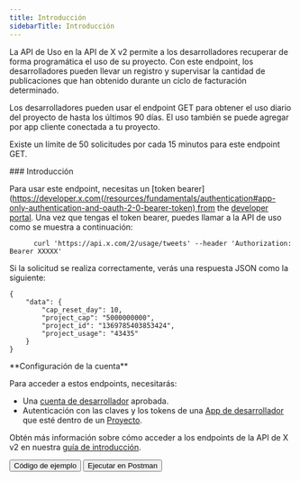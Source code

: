 ```yaml
---
title: Introducción
sidebarTitle: Introducción
---
```



La API de Uso en la API de X v2 permite a los desarrolladores recuperar de forma programática el uso de su proyecto. Con este endpoint, los desarrolladores pueden llevar un registro y supervisar la cantidad de publicaciones que han obtenido durante un ciclo de facturación determinado.

Los desarrolladores pueden usar el endpoint GET para obtener el uso diario del proyecto de hasta los últimos 90 días. El uso también se puede agregar por app cliente conectada a tu proyecto.

Existe un límite de 50 solicitudes por cada 15 minutos para este endpoint GET.

<div id="getting-started">
  ### Introducción
</div>

Para usar este endpoint, necesitas un \[token bearer]\(https://developer.x.com(/resources/fundamentals/authentication#app-only-authentication-and-oauth-2-0-bearer-token) from the [developer portal](https://developer.x.com/en/portal/dashboard). Una vez que tengas el token bearer, puedes llamar a la API de uso como se muestra a continuación:

```
      curl 'https://api.x.com/2/usage/tweets' --header 'Authorization: Bearer XXXXX'
```

Si la solicitud se realiza correctamente, verás una respuesta JSON como la siguiente:

```
{
    "data": {
        "cap_reset_day": 10,
        "project_cap": "5000000000",
        "project_id": "1369785403853424",
        "project_usage": "43435"
    }
}
```

<Note>
  **Configuración de la cuenta**

  Para acceder a estos endpoints, necesitarás:

  - Una [cuenta de desarrollador](https://developer.x.com/en/portal/petition/essential/basic-info) aprobada.
  - Autenticación con las claves y los tokens de una [App de desarrollador](/es/resources/fundamentals/developer-apps) que esté dentro de un [Proyecto](/es/resources/fundamentals/projects). 

  Obtén más información sobre cómo acceder a los endpoints de la API de X v2 en nuestra [guía de introducción](/es/x-api/getting-started/getting-access).
</Note>

<div className="flex space-x-2">
  <Button href="https://github.com/xdevplatform/Twitter-API-v2-sample-code">
    Código de ejemplo
  </Button>

  <Button href="https://app.getpostman.com/run-collection/9956214-784efcda-ed4c-4491-a4c0-a26470a67400">
    Ejecutar en Postman
  </Button>
</div>